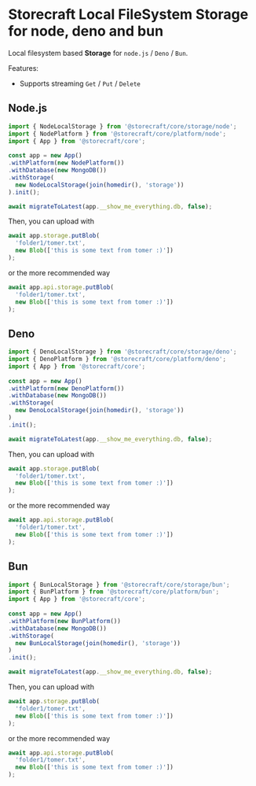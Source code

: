 # **Storecraft** Local FileSystem Storage for node, deno and bun

Local filesystem based **Storage** for `node.js` / `Deno` / `Bun`.

Features:
- Supports streaming `Get` / `Put` / `Delete`

## Node.js

```ts
import { NodeLocalStorage } from '@storecraft/core/storage/node';
import { NodePlatform } from '@storecraft/core/platform/node';
import { App } from '@storecraft/core';
 
const app = new App()
.withPlatform(new NodePlatform())
.withDatabase(new MongoDB())
.withStorage(
  new NodeLocalStorage(join(homedir(), 'storage'))
).init();

await migrateToLatest(app.__show_me_everything.db, false);
```

Then, you can upload with

```js
await app.storage.putBlob(
  'folder1/tomer.txt',
  new Blob(['this is some text from tomer :)'])
);
```

or the more recommended way

```js
await app.api.storage.putBlob(
  'folder1/tomer.txt',
  new Blob(['this is some text from tomer :)'])
);
```

## Deno

```ts
import { DenoLocalStorage } from '@storecraft/core/storage/deno';
import { DenoPlatform } from '@storecraft/core/platform/deno';
import { App } from '@storecraft/core';
 
const app = new App()
.withPlatform(new DenoPlatform())
.withDatabase(new MongoDB())
.withStorage(
  new DenoLocalStorage(join(homedir(), 'storage'))
)
.init();

await migrateToLatest(app.__show_me_everything.db, false);
```

Then, you can upload with

```js
await app.storage.putBlob(
  'folder1/tomer.txt',
  new Blob(['this is some text from tomer :)'])
);
```

or the more recommended way

```js
await app.api.storage.putBlob(
  'folder1/tomer.txt',
  new Blob(['this is some text from tomer :)'])
);
```

## Bun

```ts
import { BunLocalStorage } from '@storecraft/core/storage/bun';
import { BunPlatform } from '@storecraft/core/platform/bun';
import { App } from '@storecraft/core';
 
const app = new App()
.withPlatform(new BunPlatform())
.withDatabase(new MongoDB())
.withStorage(
  new BunLocalStorage(join(homedir(), 'storage'))
)
.init();

await migrateToLatest(app.__show_me_everything.db, false);
```

Then, you can upload with

```js
await app.storage.putBlob(
  'folder1/tomer.txt',
  new Blob(['this is some text from tomer :)'])
);
```

or the more recommended way

```js
await app.api.storage.putBlob(
  'folder1/tomer.txt',
  new Blob(['this is some text from tomer :)'])
);
```
